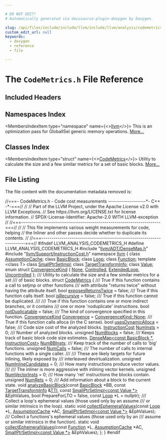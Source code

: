 ```yaml
---

# DO NOT EDIT!
# Automatically generated via docusaurus-plugin-doxygen by Doxygen.

slug: /api/files/include/include/llvm/include/llvm/analysis/codemetrics-h
custom_edit_url: null
keywords:
  - doxygen
  - reference
  - file

---
```





# The `CodeMetrics.h` File Reference

<DoxygenPage pluginConfig={pluginConfig}>



## Included Headers

<IncludesList>
<IncludesListItem
  filePath="llvm/ADT/DenseMap.h"
  permalink="/docs/api/files/include/include/llvm/include/llvm/adt/densemap-h"
  isLocal="true" />
<IncludesListItem
  filePath="llvm/Support/InstructionCost.h"
  permalink="/docs/api/files/include/include/llvm/include/llvm/support/instructioncost-h"
  isLocal="true" />
</IncludesList>

## Namespaces Index

<MembersIndex>

<MembersIndexItem
  type="namespace"
  name={<><a href="/docs/api/namespaces/llvm">llvm</a></>}>
This is an optimization pass for GlobalISel generic memory operations. <a href="/docs/api/namespaces/llvm/#details">More...</a>
</MembersIndexItem>

</MembersIndex>

## Classes Index

<MembersIndex>

<MembersIndexItem
  type="struct"
  name={<><a href="/docs/api/structs/llvm/codemetrics">CodeMetrics</a></>}>
Utility to calculate the size and a few similar metrics for a set of basic blocks. <a href="/docs/api/structs/llvm/codemetrics/#details">More...</a>
</MembersIndexItem>

</MembersIndex>


## File Listing

The file content with the documentation metadata removed is:

<ProgramListing>

<Link id="l00001" /><CodeLine lineNumber="1"><Highlight kind="comment">//===- CodeMetrics.h - Code cost measurements -------------------&#42;- C++ -&#42;-===//</Highlight><Highlight kind="normal"></Highlight></CodeLine>
<Link id="l00002" /><CodeLine lineNumber="2"><Highlight kind="normal"></Highlight><Highlight kind="comment">//</Highlight><Highlight kind="normal"></Highlight></CodeLine>
<Link id="l00003" /><CodeLine lineNumber="3"><Highlight kind="normal"></Highlight><Highlight kind="comment">// Part of the LLVM Project, under the Apache License v2.0 with LLVM Exceptions.</Highlight><Highlight kind="normal"></Highlight></CodeLine>
<Link id="l00004" /><CodeLine lineNumber="4"><Highlight kind="normal"></Highlight><Highlight kind="comment">// See https://llvm.org/LICENSE.txt for license information.</Highlight><Highlight kind="normal"></Highlight></CodeLine>
<Link id="l00005" /><CodeLine lineNumber="5"><Highlight kind="normal"></Highlight><Highlight kind="comment">// SPDX-License-Identifier: Apache-2.0 WITH LLVM-exception</Highlight><Highlight kind="normal"></Highlight></CodeLine>
<Link id="l00006" /><CodeLine lineNumber="6"><Highlight kind="normal"></Highlight><Highlight kind="comment">//</Highlight><Highlight kind="normal"></Highlight></CodeLine>
<Link id="l00007" /><CodeLine lineNumber="7"><Highlight kind="normal"></Highlight><Highlight kind="comment">//===----------------------------------------------------------------------===//</Highlight><Highlight kind="normal"></Highlight></CodeLine>
<Link id="l00008" /><CodeLine lineNumber="8"><Highlight kind="normal"></Highlight><Highlight kind="comment">//</Highlight><Highlight kind="normal"></Highlight></CodeLine>
<Link id="l00009" /><CodeLine lineNumber="9"><Highlight kind="normal"></Highlight><Highlight kind="comment">// This file implements various weight measurements for code, helping</Highlight><Highlight kind="normal"></Highlight></CodeLine>
<Link id="l00010" /><CodeLine lineNumber="10"><Highlight kind="normal"></Highlight><Highlight kind="comment">// the Inliner and other passes decide whether to duplicate its contents.</Highlight><Highlight kind="normal"></Highlight></CodeLine>
<Link id="l00011" /><CodeLine lineNumber="11"><Highlight kind="normal"></Highlight><Highlight kind="comment">//</Highlight><Highlight kind="normal"></Highlight></CodeLine>
<Link id="l00012" /><CodeLine lineNumber="12"><Highlight kind="normal"></Highlight><Highlight kind="comment">//===----------------------------------------------------------------------===//</Highlight><Highlight kind="normal"></Highlight></CodeLine>
<Link id="l00013" /><CodeLine lineNumber="13"><Highlight kind="normal"></Highlight></CodeLine>
<Link id="l00014" /><CodeLine lineNumber="14"><Highlight kind="normal"></Highlight><Highlight kind="preprocessor">#ifndef LLVM&#95;ANALYSIS&#95;CODEMETRICS&#95;H</Highlight><Highlight kind="normal"></Highlight></CodeLine>
<Link id="l00015" /><CodeLine lineNumber="15"><Highlight kind="normal"></Highlight><Highlight kind="preprocessor">#define LLVM&#95;ANALYSIS&#95;CODEMETRICS&#95;H</Highlight><Highlight kind="normal"></Highlight></CodeLine>
<Link id="l00016" /><CodeLine lineNumber="16"><Highlight kind="normal"></Highlight></CodeLine>
<Link id="l00017" /><CodeLine lineNumber="17"><Highlight kind="normal"></Highlight><Highlight kind="preprocessor">#include &quot;<a href="/docs/api/files/include/include/llvm/include/llvm/adt/densemap-h">llvm/ADT/DenseMap.h</a>&quot;</Highlight><Highlight kind="normal"></Highlight></CodeLine>
<Link id="l00018" /><CodeLine lineNumber="18"><Highlight kind="normal"></Highlight><Highlight kind="preprocessor">#include &quot;<a href="/docs/api/files/include/include/llvm/include/llvm/support/instructioncost-h">llvm/Support/InstructionCost.h</a>&quot;</Highlight><Highlight kind="normal"></Highlight></CodeLine>
<Link id="l00019" /><CodeLine lineNumber="19"><Highlight kind="normal"></Highlight></CodeLine>
<Link id="l00020" /><CodeLine lineNumber="20"><Highlight kind="normal"></Highlight><Highlight kind="keyword">namespace </Highlight><Highlight kind="normal"><a href="/docs/api/namespaces/llvm">llvm</a> &#123;</Highlight></CodeLine>
<Link id="l00021" /><CodeLine lineNumber="21"><Highlight kind="normal"></Highlight><Highlight kind="keyword">class </Highlight><Highlight kind="normal"><a href="/docs/api/classes/llvm/assumptioncache">AssumptionCache</a>;</Highlight></CodeLine>
<Link id="l00022" /><CodeLine lineNumber="22"><Highlight kind="normal"></Highlight><Highlight kind="keyword">class </Highlight><Highlight kind="normal"><a href="/docs/api/classes/llvm/basicblock">BasicBlock</a>;</Highlight></CodeLine>
<Link id="l00023" /><CodeLine lineNumber="23"><Highlight kind="normal"></Highlight><Highlight kind="keyword">class </Highlight><Highlight kind="normal"><a href="/docs/api/classes/llvm/loop">Loop</a>;</Highlight></CodeLine>
<Link id="l00024" /><CodeLine lineNumber="24"><Highlight kind="normal"></Highlight><Highlight kind="keyword">class </Highlight><Highlight kind="normal"><a href="/docs/api/classes/llvm/function">Function</a>;</Highlight></CodeLine>
<Link id="l00025" /><CodeLine lineNumber="25"><Highlight kind="normal"></Highlight><Highlight kind="keyword">template</Highlight><Highlight kind="normal"> &lt;</Highlight><Highlight kind="keyword">class</Highlight><Highlight kind="normal"> T&gt; </Highlight><Highlight kind="keyword">class </Highlight><Highlight kind="normal"><a href="/docs/api/classes/llvm/smallptrsetimpl">SmallPtrSetImpl</a>;</Highlight></CodeLine>
<Link id="l00026" /><CodeLine lineNumber="26"><Highlight kind="normal"></Highlight><Highlight kind="keyword">class </Highlight><Highlight kind="normal"><a href="/docs/api/classes/llvm/targettransforminfo">TargetTransformInfo</a>;</Highlight></CodeLine>
<Link id="l00027" /><CodeLine lineNumber="27"><Highlight kind="normal"></Highlight><Highlight kind="keyword">class </Highlight><Highlight kind="normal"><a href="/docs/api/classes/llvm/value">Value</a>;</Highlight></CodeLine>
<Link id="l00028" /><CodeLine lineNumber="28"><Highlight kind="normal"></Highlight></CodeLine>
<Link id="l00029" /><CodeLine lineNumber="29" lineLink="/docs/api/namespaces/llvm/#a177a8536e97483817917ecaa40ca1b69a809610cf3fb9575e6966b37f32d31d51"><Highlight kind="normal"></Highlight><Highlight kind="keyword">enum struct</Highlight><Highlight kind="normal"> <a href="/docs/api/namespaces/llvm/#a177a8536e97483817917ecaa40ca1b69">ConvergenceKind</a> &#123; <a href="/docs/api/namespaces/llvm/#a7a24c2247bd546fc56e2de6cfd04a3d7a116ebf2078ffd98178ffbdd2f544ebb7">None</a>, <a href="/docs/api/namespaces/llvm/#a177a8536e97483817917ecaa40ca1b69a809610cf3fb9575e6966b37f32d31d51">Controlled</a>, <a href="/docs/api/namespaces/llvm/#a177a8536e97483817917ecaa40ca1b69aa7c5f55ac8484c6e11762713f5478488">ExtendedLoop</a>, <a href="/docs/api/namespaces/llvm/#a177a8536e97483817917ecaa40ca1b69a3cbc75230c11ca34e25123273980f413">Uncontrolled</a> &#125;;</Highlight></CodeLine>
<Link id="l00030" /><CodeLine lineNumber="30"><Highlight kind="normal"></Highlight><Highlight kind="comment"></Highlight></CodeLine>
<Link id="l00031" /><CodeLine lineNumber="31"><Highlight kind="comment">/// Utility to calculate the size and a few similar metrics for a set</Highlight></CodeLine>
<Link id="l00032" /><CodeLine lineNumber="32"><Highlight kind="comment">/// of basic blocks.</Highlight><Highlight kind="normal"></Highlight></CodeLine>
<Link id="l00033" /><CodeLine lineNumber="33" lineLink="/docs/api/structs/llvm/codemetrics"><Highlight kind="normal"></Highlight><Highlight kind="keyword">struct </Highlight><Highlight kind="normal"><a href="/docs/api/structs/llvm/codemetrics">CodeMetrics</a> &#123;</Highlight><Highlight kind="comment"></Highlight></CodeLine>
<Link id="l00034" /><CodeLine lineNumber="34"><Highlight kind="comment">  /// True if this function contains a call to setjmp or other functions</Highlight></CodeLine>
<Link id="l00035" /><CodeLine lineNumber="35"><Highlight kind="comment">  /// with attribute &quot;returns twice&quot; without having the attribute itself.</Highlight><Highlight kind="normal"></Highlight></CodeLine>
<Link id="l00036" /><CodeLine lineNumber="36" lineLink="/docs/api/structs/llvm/codemetrics/#a8c6a7050c8f07e7d2ddfde7324754722"><Highlight kind="normal">  </Highlight><Highlight kind="keywordtype">bool</Highlight><Highlight kind="normal"> <a href="/docs/api/structs/llvm/codemetrics/#a8c6a7050c8f07e7d2ddfde7324754722">exposesReturnsTwice</a> = </Highlight><Highlight kind="keyword">false</Highlight><Highlight kind="normal">;</Highlight></CodeLine>
<Link id="l00037" /><CodeLine lineNumber="37"><Highlight kind="normal"></Highlight><Highlight kind="comment"></Highlight></CodeLine>
<Link id="l00038" /><CodeLine lineNumber="38"><Highlight kind="comment">  /// True if this function calls itself.</Highlight><Highlight kind="normal"></Highlight></CodeLine>
<Link id="l00039" /><CodeLine lineNumber="39" lineLink="/docs/api/structs/llvm/codemetrics/#a6a8bf935dacd4be0013bb19cc13abdea"><Highlight kind="normal">  </Highlight><Highlight kind="keywordtype">bool</Highlight><Highlight kind="normal"> <a href="/docs/api/structs/llvm/codemetrics/#a6a8bf935dacd4be0013bb19cc13abdea">isRecursive</a> = </Highlight><Highlight kind="keyword">false</Highlight><Highlight kind="normal">;</Highlight></CodeLine>
<Link id="l00040" /><CodeLine lineNumber="40"><Highlight kind="normal"></Highlight><Highlight kind="comment"></Highlight></CodeLine>
<Link id="l00041" /><CodeLine lineNumber="41"><Highlight kind="comment">  /// True if this function cannot be duplicated.</Highlight></CodeLine>
<Link id="l00042" /><CodeLine lineNumber="42"><Highlight kind="comment">  ///</Highlight></CodeLine>
<Link id="l00043" /><CodeLine lineNumber="43"><Highlight kind="comment">  /// True if this function contains one or more indirect branches, or it contains</Highlight></CodeLine>
<Link id="l00044" /><CodeLine lineNumber="44"><Highlight kind="comment">  /// one or more &#39;noduplicate&#39; instructions.</Highlight><Highlight kind="normal"></Highlight></CodeLine>
<Link id="l00045" /><CodeLine lineNumber="45" lineLink="/docs/api/structs/llvm/codemetrics/#a61cad01cfbfee0f1ac885df62557c708"><Highlight kind="normal">  </Highlight><Highlight kind="keywordtype">bool</Highlight><Highlight kind="normal"> <a href="/docs/api/structs/llvm/codemetrics/#a61cad01cfbfee0f1ac885df62557c708">notDuplicatable</a> = </Highlight><Highlight kind="keyword">false</Highlight><Highlight kind="normal">;</Highlight></CodeLine>
<Link id="l00046" /><CodeLine lineNumber="46"><Highlight kind="normal"></Highlight><Highlight kind="comment"></Highlight></CodeLine>
<Link id="l00047" /><CodeLine lineNumber="47"><Highlight kind="comment">  /// The kind of convergence specified in this function.</Highlight><Highlight kind="normal"></Highlight></CodeLine>
<Link id="l00048" /><CodeLine lineNumber="48" lineLink="/docs/api/structs/llvm/codemetrics/#a539f0ecccbdde5c9d4e77a46be69e6d1"><Highlight kind="normal">  <a href="/docs/api/namespaces/llvm/#a177a8536e97483817917ecaa40ca1b69">ConvergenceKind</a> <a href="/docs/api/structs/llvm/codemetrics/#a539f0ecccbdde5c9d4e77a46be69e6d1">Convergence</a> = <a href="/docs/api/namespaces/llvm/#a177a8536e97483817917ecaa40ca1b69a6adf97f83acf6453d4a6a4b1070f3754">ConvergenceKind::None</a>;</Highlight></CodeLine>
<Link id="l00049" /><CodeLine lineNumber="49"><Highlight kind="normal"></Highlight><Highlight kind="comment"></Highlight></CodeLine>
<Link id="l00050" /><CodeLine lineNumber="50"><Highlight kind="comment">  /// True if this function calls alloca (in the C sense).</Highlight><Highlight kind="normal"></Highlight></CodeLine>
<Link id="l00051" /><CodeLine lineNumber="51" lineLink="/docs/api/structs/llvm/codemetrics/#a128bf8afd69f289270e52c2a0d16af7f"><Highlight kind="normal">  </Highlight><Highlight kind="keywordtype">bool</Highlight><Highlight kind="normal"> <a href="/docs/api/structs/llvm/codemetrics/#a128bf8afd69f289270e52c2a0d16af7f">usesDynamicAlloca</a> = </Highlight><Highlight kind="keyword">false</Highlight><Highlight kind="normal">;</Highlight></CodeLine>
<Link id="l00052" /><CodeLine lineNumber="52"><Highlight kind="normal"></Highlight><Highlight kind="comment"></Highlight></CodeLine>
<Link id="l00053" /><CodeLine lineNumber="53"><Highlight kind="comment">  /// Code size cost of the analyzed blocks.</Highlight><Highlight kind="normal"></Highlight></CodeLine>
<Link id="l00054" /><CodeLine lineNumber="54" lineLink="/docs/api/structs/llvm/codemetrics/#ae0c34d2d9e5ea7c30caf329b1477054a"><Highlight kind="normal">  <a href="/docs/api/classes/llvm/instructioncost">InstructionCost</a> <a href="/docs/api/structs/llvm/codemetrics/#ae0c34d2d9e5ea7c30caf329b1477054a">NumInsts</a> = 0;</Highlight></CodeLine>
<Link id="l00055" /><CodeLine lineNumber="55"><Highlight kind="normal"></Highlight><Highlight kind="comment"></Highlight></CodeLine>
<Link id="l00056" /><CodeLine lineNumber="56"><Highlight kind="comment">  /// Number of analyzed blocks.</Highlight><Highlight kind="normal"></Highlight></CodeLine>
<Link id="l00057" /><CodeLine lineNumber="57" lineLink="/docs/api/structs/llvm/codemetrics/#a3187063809f27321f9126b0aa0086ce7"><Highlight kind="normal">  </Highlight><Highlight kind="keywordtype">unsigned</Highlight><Highlight kind="normal"> <a href="/docs/api/structs/llvm/codemetrics/#a3187063809f27321f9126b0aa0086ce7">NumBlocks</a> = </Highlight><Highlight kind="keyword">false</Highlight><Highlight kind="normal">;</Highlight></CodeLine>
<Link id="l00058" /><CodeLine lineNumber="58"><Highlight kind="normal"></Highlight><Highlight kind="comment"></Highlight></CodeLine>
<Link id="l00059" /><CodeLine lineNumber="59"><Highlight kind="comment">  /// Keeps track of basic block code size estimates.</Highlight><Highlight kind="normal"></Highlight></CodeLine>
<Link id="l00060" /><CodeLine lineNumber="60" lineLink="/docs/api/structs/llvm/codemetrics/#a905cd2deb038f9e0d10ee4a708470943"><Highlight kind="normal">  <a href="/docs/api/classes/llvm/densemap">DenseMap&lt;const BasicBlock &#42;, InstructionCost&gt;</a> <a href="/docs/api/structs/llvm/codemetrics/#a905cd2deb038f9e0d10ee4a708470943">NumBBInsts</a>;</Highlight></CodeLine>
<Link id="l00061" /><CodeLine lineNumber="61"><Highlight kind="normal"></Highlight><Highlight kind="comment"></Highlight></CodeLine>
<Link id="l00062" /><CodeLine lineNumber="62"><Highlight kind="comment">  /// Keep track of the number of calls to &#39;big&#39; functions.</Highlight><Highlight kind="normal"></Highlight></CodeLine>
<Link id="l00063" /><CodeLine lineNumber="63" lineLink="/docs/api/structs/llvm/codemetrics/#abc8cc96b8c58c8515b74daec66c3a072"><Highlight kind="normal">  </Highlight><Highlight kind="keywordtype">unsigned</Highlight><Highlight kind="normal"> <a href="/docs/api/structs/llvm/codemetrics/#abc8cc96b8c58c8515b74daec66c3a072">NumCalls</a> = </Highlight><Highlight kind="keyword">false</Highlight><Highlight kind="normal">;</Highlight></CodeLine>
<Link id="l00064" /><CodeLine lineNumber="64"><Highlight kind="normal"></Highlight><Highlight kind="comment"></Highlight></CodeLine>
<Link id="l00065" /><CodeLine lineNumber="65"><Highlight kind="comment">  /// The number of calls to internal functions with a single caller.</Highlight></CodeLine>
<Link id="l00066" /><CodeLine lineNumber="66"><Highlight kind="comment">  ///</Highlight></CodeLine>
<Link id="l00067" /><CodeLine lineNumber="67"><Highlight kind="comment">  /// These are likely targets for future inlining, likely exposed by</Highlight></CodeLine>
<Link id="l00068" /><CodeLine lineNumber="68"><Highlight kind="comment">  /// interleaved devirtualization.</Highlight><Highlight kind="normal"></Highlight></CodeLine>
<Link id="l00069" /><CodeLine lineNumber="69" lineLink="/docs/api/structs/llvm/codemetrics/#a698507b39819ac7f07dac62cdf0f78ab"><Highlight kind="normal">  </Highlight><Highlight kind="keywordtype">unsigned</Highlight><Highlight kind="normal"> <a href="/docs/api/structs/llvm/codemetrics/#a698507b39819ac7f07dac62cdf0f78ab">NumInlineCandidates</a> = 0;</Highlight></CodeLine>
<Link id="l00070" /><CodeLine lineNumber="70"><Highlight kind="normal"></Highlight><Highlight kind="comment"></Highlight></CodeLine>
<Link id="l00071" /><CodeLine lineNumber="71"><Highlight kind="comment">  /// How many instructions produce vector values.</Highlight></CodeLine>
<Link id="l00072" /><CodeLine lineNumber="72"><Highlight kind="comment">  ///</Highlight></CodeLine>
<Link id="l00073" /><CodeLine lineNumber="73"><Highlight kind="comment">  /// The inliner is more aggressive with inlining vector kernels.</Highlight><Highlight kind="normal"></Highlight></CodeLine>
<Link id="l00074" /><CodeLine lineNumber="74" lineLink="/docs/api/structs/llvm/codemetrics/#ad02b6db39016732659bee3efde1f9510"><Highlight kind="normal">  </Highlight><Highlight kind="keywordtype">unsigned</Highlight><Highlight kind="normal"> <a href="/docs/api/structs/llvm/codemetrics/#ad02b6db39016732659bee3efde1f9510">NumVectorInsts</a> = 0;</Highlight></CodeLine>
<Link id="l00075" /><CodeLine lineNumber="75"><Highlight kind="normal"></Highlight><Highlight kind="comment"></Highlight></CodeLine>
<Link id="l00076" /><CodeLine lineNumber="76"><Highlight kind="comment">  /// How many &#39;ret&#39; instructions the blocks contain.</Highlight><Highlight kind="normal"></Highlight></CodeLine>
<Link id="l00077" /><CodeLine lineNumber="77" lineLink="/docs/api/structs/llvm/codemetrics/#a8510fa518cbd0c195328d2fc8dbb5318"><Highlight kind="normal">  </Highlight><Highlight kind="keywordtype">unsigned</Highlight><Highlight kind="normal"> <a href="/docs/api/structs/llvm/codemetrics/#a8510fa518cbd0c195328d2fc8dbb5318">NumRets</a> = 0;</Highlight></CodeLine>
<Link id="l00078" /><CodeLine lineNumber="78"><Highlight kind="normal"></Highlight><Highlight kind="comment"></Highlight></CodeLine>
<Link id="l00079" /><CodeLine lineNumber="79"><Highlight kind="comment">  /// Add information about a block to the current state.</Highlight><Highlight kind="normal"></Highlight></CodeLine>
<Link id="l00080" /><CodeLine lineNumber="80"><Highlight kind="normal">  </Highlight><Highlight kind="keywordtype">void</Highlight><Highlight kind="normal"> <a href="/docs/api/structs/llvm/codemetrics/#a994ac02d488546e86aeb825e0ea88059">analyzeBasicBlock</a>(</Highlight><Highlight kind="keyword">const</Highlight><Highlight kind="normal"> <a href="/docs/api/classes/llvm/basicblock">BasicBlock</a> &#42;BB, </Highlight><Highlight kind="keyword">const</Highlight><Highlight kind="normal"> <a href="/docs/api/classes/llvm/targettransforminfo">TargetTransformInfo</a> &amp;<a href="/docs/api/namespaces/llvm/#aa0d69e81725c10fa5407f0bf34462068">TTI</a>,</Highlight></CodeLine>
<Link id="l00081" /><CodeLine lineNumber="81"><Highlight kind="normal">                         </Highlight><Highlight kind="keyword">const</Highlight><Highlight kind="normal"> <a href="/docs/api/classes/llvm/smallptrsetimpl">SmallPtrSetImpl&lt;const Value &#42;&gt;</a> &amp;EphValues,</Highlight></CodeLine>
<Link id="l00082" /><CodeLine lineNumber="82"><Highlight kind="normal">                         </Highlight><Highlight kind="keywordtype">bool</Highlight><Highlight kind="normal"> PrepareForLTO = </Highlight><Highlight kind="keyword">false</Highlight><Highlight kind="normal">, </Highlight><Highlight kind="keyword">const</Highlight><Highlight kind="normal"> <a href="/docs/api/classes/llvm/loop">Loop</a> &#42;L = </Highlight><Highlight kind="keyword">nullptr</Highlight><Highlight kind="normal">);</Highlight></CodeLine>
<Link id="l00083" /><CodeLine lineNumber="83"><Highlight kind="normal"></Highlight><Highlight kind="comment"></Highlight></CodeLine>
<Link id="l00084" /><CodeLine lineNumber="84"><Highlight kind="comment">  /// Collect a loop&#39;s ephemeral values (those used only by an assume</Highlight></CodeLine>
<Link id="l00085" /><CodeLine lineNumber="85"><Highlight kind="comment">  /// or similar intrinsics in the loop).</Highlight><Highlight kind="normal"></Highlight></CodeLine>
<Link id="l00086" /><CodeLine lineNumber="86"><Highlight kind="normal">  </Highlight><Highlight kind="keyword">static</Highlight><Highlight kind="normal"> </Highlight><Highlight kind="keywordtype">void</Highlight><Highlight kind="normal"> <a href="/docs/api/structs/llvm/codemetrics/#a7e174506b52ad46ea1f746a7f727d999">collectEphemeralValues</a>(</Highlight><Highlight kind="keyword">const</Highlight><Highlight kind="normal"> <a href="/docs/api/classes/llvm/loop">Loop</a> &#42;L, <a href="/docs/api/classes/llvm/assumptioncache">AssumptionCache</a> &#42;AC,</Highlight></CodeLine>
<Link id="l00087" /><CodeLine lineNumber="87"><Highlight kind="normal">                                     <a href="/docs/api/classes/llvm/smallptrsetimpl">SmallPtrSetImpl&lt;const Value &#42;&gt;</a> &amp;EphValues);</Highlight></CodeLine>
<Link id="l00088" /><CodeLine lineNumber="88"><Highlight kind="normal"></Highlight><Highlight kind="comment"></Highlight></CodeLine>
<Link id="l00089" /><CodeLine lineNumber="89"><Highlight kind="comment">  /// Collect a functions&#39;s ephemeral values (those used only by an</Highlight></CodeLine>
<Link id="l00090" /><CodeLine lineNumber="90"><Highlight kind="comment">  /// assume or similar intrinsics in the function).</Highlight><Highlight kind="normal"></Highlight></CodeLine>
<Link id="l00091" /><CodeLine lineNumber="91"><Highlight kind="normal">  </Highlight><Highlight kind="keyword">static</Highlight><Highlight kind="normal"> </Highlight><Highlight kind="keywordtype">void</Highlight><Highlight kind="normal"> <a href="/docs/api/structs/llvm/codemetrics/#a7e174506b52ad46ea1f746a7f727d999">collectEphemeralValues</a>(</Highlight><Highlight kind="keyword">const</Highlight><Highlight kind="normal"> <a href="/docs/api/classes/llvm/function">Function</a> &#42;L, <a href="/docs/api/classes/llvm/assumptioncache">AssumptionCache</a> &#42;AC,</Highlight></CodeLine>
<Link id="l00092" /><CodeLine lineNumber="92"><Highlight kind="normal">                                     <a href="/docs/api/classes/llvm/smallptrsetimpl">SmallPtrSetImpl&lt;const Value &#42;&gt;</a> &amp;EphValues);</Highlight></CodeLine>
<Link id="l00093" /><CodeLine lineNumber="93"><Highlight kind="normal">&#125;;</Highlight></CodeLine>
<Link id="l00094" /><CodeLine lineNumber="94"><Highlight kind="normal"></Highlight></CodeLine>
<Link id="l00095" /><CodeLine lineNumber="95"><Highlight kind="normal">&#125;</Highlight></CodeLine>
<Link id="l00096" /><CodeLine lineNumber="96"><Highlight kind="normal"></Highlight></CodeLine>
<Link id="l00097" /><CodeLine lineNumber="97"><Highlight kind="normal"></Highlight><Highlight kind="preprocessor">#endif</Highlight></CodeLine>

</ProgramListing>


</DoxygenPage>

